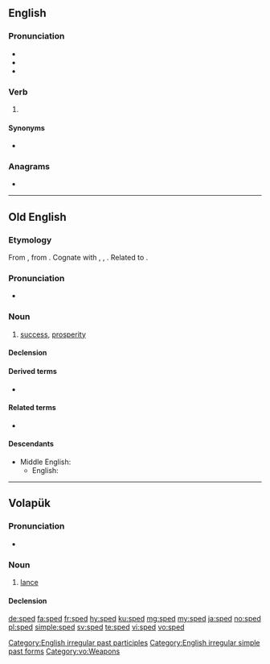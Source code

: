 ==English==

===Pronunciation===
* {{IPA|/spɛd/|lang=en}}<!--, {{SAMPA|/'/}} please fix this-->
* {{audio|En-us-sped.ogg|Audio (US)|lang=en}}
* {{rhymes|ɛd|lang=en}}

===Verb===
{{head|en|verb form}}

# {{en-past of|speed}}

====Synonyms====
* {{l|en|speeded}}

===Anagrams===
* {{l|en|peds}}

[[Category:English irregular past participles]]
[[Category:English irregular simple past forms]]

----

==Old English==

===Etymology===
From {{inh|ang|gem-pro|*spōdiz||prosperity, success}}, from {{etyl|ine-pro|ang}} {{m|ine-pro|*spē-/sphē-||to succeed, turn out well}}. Cognate with {{etyl|osx|-}} {{m|osx|spōd||success, prosperity}}, {{etyl|nl|-}} {{m|nl|spoed}}, {{etyl|goh|-}} {{m|goh|spuot||success, progress, being}}. Related to {{l|ang|spōwan}}.

===Pronunciation===
* {{IPA|/speːd/|lang=ang}}

===Noun===
{{ang-noun|head=spēd|f}}

# [[success]], [[prosperity]]

====Declension====
{{ang-decl-noun-i-f|sped|alt1=spēd}}

====Derived terms====
* {{l|ang|sc=Latinx|spēdiġ}}

====Related terms====
* {{l|ang|spēdan}}

====Descendants====
* Middle English: {{l|enm|spede}}
** English: {{l|en|speed}}

----

==Volapük==

===Pronunciation===
* {{IPA|[ˈsped]|lang=vo}}

===Noun===
{{vo-noun}}

# [[lance]]

====Declension====
{{vo-decl-noun}}

[[Category:vo:Weapons]]

[[de:sped]]
[[fa:sped]]
[[fr:sped]]
[[hy:sped]]
[[ku:sped]]
[[mg:sped]]
[[my:sped]]
[[ja:sped]]
[[no:sped]]
[[pl:sped]]
[[simple:sped]]
[[sv:sped]]
[[te:sped]]
[[vi:sped]]
[[vo:sped]]